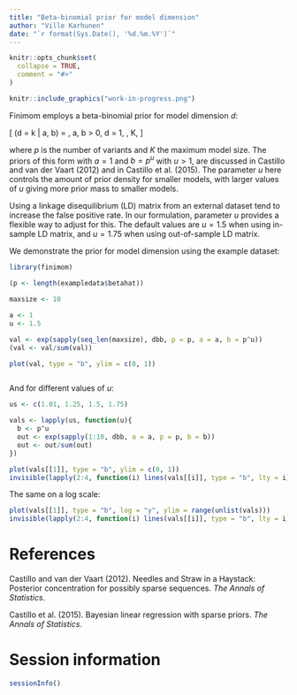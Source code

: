 ```yaml
---
title: "Beta-binomial prior for model dimension"
author: "Ville Karhunen"
date: "`r format(Sys.Date(), '%d.%m.%Y')`"
---
```


```r
knitr::opts_chunk$set(
  collapse = TRUE,
  comment = "#>"
)
```


```r

knitr::include_graphics("work-in-progress.png")

```


Finimom employs a beta-binomial prior for model dimension $d$:

\[
\mathbb{P}(d = k | a, b) = \binom{p}{k}\frac{B(a + k, p - k + b)}{B(a, b)}, \quad a, b > 0, \quad d = 1, \dots, K,
\]

where $p$ is the number of variants and $K$ the maximum model size.
The priors of this form with $a = 1$ and $b = p^u$ with $u > 1$, are discussed in Castillo and van der Vaart (2012) and in Castillo et al. (2015).
The parameter $u$ here controls the amount of prior density for smaller models, with larger values of $u$ giving more prior mass to smaller models.

Using a linkage disequilibrium (LD) matrix from an external dataset tend to increase the false positive rate.
In our formulation, parameter $u$ provides a flexible way to adjust for this.
The default values are $u = 1.5$ when using in-sample LD matrix, and $u = 1.75$ when using out-of-sample LD matrix.

We demonstrate the prior for model dimension using the example dataset:

```r
library(finimom)

(p <- length(exampledata$betahat))

maxsize <- 10

a <- 1
u <- 1.5

val <- exp(sapply(seq_len(maxsize), dbb, p = p, a = a, b = p^u))
(val <- val/sum(val))

plot(val, type = "b", ylim = c(0, 1))



```


And for different values of $u$:


```r

us <- c(1.01, 1.25, 1.5, 1.75)

vals <- lapply(us, function(u){
  b <- p^u
  out <- exp(sapply(1:10, dbb, a = a, p = p, b = b))
  out <- out/sum(out)
})

plot(vals[[1]], type = "b", ylim = c(0, 1))
invisible(lapply(2:4, function(i) lines(vals[[i]], type = "b", lty = i)))

```

The same on a log scale:

```r

plot(vals[[1]], type = "b", log = "y", ylim = range(unlist(vals)))
invisible(lapply(2:4, function(i) lines(vals[[i]], type = "b", lty = i)))


```

# References

Castillo and van der Vaart (2012). Needles and Straw in a Haystack: Posterior concentration for possibly sparse sequences. *The Annals of Statistics*.

Castillo et al. (2015). Bayesian linear regression with sparse priors. *The Annals of Statistics*.

# Session information

```r

sessionInfo()

```

